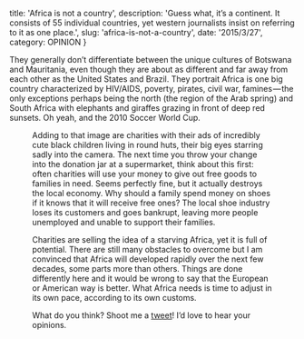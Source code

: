 
  title: 'Africa is not a country',
  description: 'Guess what, it’s a continent. It consists of 55 individual countries, yet western journalists insist on referring to it as one place.',
  slug: 'africa-is-not-a-country',
  date: '2015/3/27',
  category: OPINION
}



They generally don’t differentiate between the unique cultures of Botswana and Mauritania, even though they are about as different and far away from each other as the United States and Brazil. They portrait Africa is one big country characterized by HIV/AIDS, poverty, pirates, civil war, famines — the only exceptions perhaps being the north (the region of the Arab spring) and South Africa with elephants and giraffes grazing in front of deep red sunsets. Oh yeah, and the 2010 Soccer World Cup.

<Figure src={`${IMAGES_PATH}/blog/africa-is-not-a-country/child-eyes.jpg`} caption="Yes, this photo was taken in Africa. But it is wrong to reduce ‘Africa’ to big eyes and poverty. There is so much more to the continent and each country is unique." align={Figure.LEFT} />

Adding to that image are charities with their ads of incredibly cute black children living in round huts, their big eyes starring sadly into the camera. The next time you throw your change into the donation jar at a supermarket, think about this first: often charities will use your money to give out free goods to families in need. Seems perfectly fine, but it actually destroys the local economy. Why should a family spend money on shoes if it knows that it will receive free ones? The local shoe industry loses its customers and goes bankrupt, leaving more people unemployed and unable to support their families.

Charities are selling the idea of a starving Africa, yet it is full of potential. There are still many obstacles to overcome but I am convinced that Africa will developed rapidly over the next few decades, some parts more than others. Things are done differently here and it would be wrong to say that the European or American way is better. What Africa needs is time to adjust in its own pace, according to its own customs.

What do you think? Shoot me a [tweet](https://twitter.com/connor_baer)! I’d love to hear your opinions.